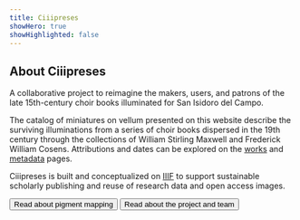 ```yaml
---
title: Ciiipreses
showHero: true
showHighlighted: false
---
```


## About Ciiipreses

A collaborative project to reimagine the makers, users, and patrons of the late 15th-century choir books illuminated for San Isidoro del Campo.

The catalog of miniatures on vellum presented on this website describe the surviving illuminations from a series of choir books dispersed in the 19th century through the collections of William Stirling Maxwell and Frederick William Cosens. Attributions and dates can be explored on the [works](/canopy/works) and [metadata](/canopy/metadata) pages.

Ciiipreses is built and conceptualized on [IIIF](https://iiif.io/) to support sustainable scholarly publishing and reuse of research data and open access images.

<ButtonWrapper>
  <Button href="https://www.mdpi.com/2076-3417/14/16/6857">Read about pigment mapping</Button>
  <Button href="/about">Read about the project and team</Button>
</ButtonWrapper>
